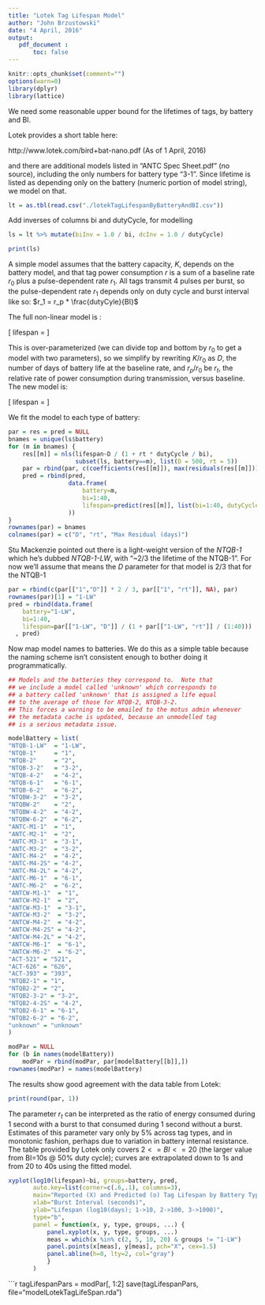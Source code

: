 ```yaml
---
title: "Lotek Tag Lifespan Model"
author: "John Brzustowski"
date: "4 April, 2016"
output:
   pdf_document :
       toc: false
---
```


```r
knitr::opts_chunk$set(comment="")
options(warn=0)
library(dplyr)
library(lattice)
```

We need some reasonable upper bound for the lifetimes of tags,
by battery and BI.

Lotek provides a short table here:

   http://www.lotek.com/bird+bat-nano.pdf  (As of 1 April, 2016)

and there are additional models listed in "ANTC Spec Sheet.pdf" (no
source), including the only numbers for battery type "3-1".  Since
lifetime is listed as depending only on the battery (numeric portion
of model string), we model on that.

```r
lt = as.tbl(read.csv("./lotekTagLifespanByBatteryAndBI.csv"))
```

Add inverses of columns bi and dutyCycle, for modelling

```r

ls = lt %>% mutate(biInv = 1.0 / bi, dcInv = 1.0 / dutyCycle)

print(ls)
```

A simple model assumes that the battery capacity, $K$, depends on the
battery model, and that tag power consumption $r$ is a sum of a baseline
rate $r_0$ plus a pulse-dependent rate $r_1$.  All tags transmit 4 pulses per burst,
so the pulse-dependent rate $r_1$ depends only on duty cycle and burst interval
like so:  $r_1 = r_p * \frac{dutyCyle}{BI}$

The full non-linear model is :

\[
lifespan = \frac{K}{r_0 + \frac{r_p * dutyCycle}{BI}}
\]

This is over-parameterized (we can divide top and bottom by $r_0$ to
get a model with two parameters), so we simplify by rewriting $K/r_0$
as $D$, the number of days of battery life at the baseline rate, and
$r_p / r_0$ be $r_t$, the relative rate of power consumption during
transmission, versus baseline.  The new model is:

\[
lifespan = \frac{D}{1 + \frac{r_t * dutyCycle}{BI}}
\]

We fit the model to each type of battery:

```r
par = res = pred = NULL
bnames = unique(ls$battery)
for (m in bnames) {
    res[[m]] = nls(lifespan~D / (1 + rt * dutyCycle / bi),
                   subset(ls, battery==m), list(D = 500, rt = 5))
    par = rbind(par, c(coefficients(res[[m]]), max(residuals(res[[m]]))))
    pred = rbind(pred,
                 data.frame(
                     battery=m,
                     bi=1:40,
                     lifespan=predict(res[[m]], list(bi=1:40, dutyCycle=1))
                 ))
}
rownames(par) = bnames
colnames(par) = c("D", "rt", "Max Residual (days)")
```

Stu Mackenzie pointed out there is a light-weight version of the *NTQB-1*
which he's dubbed *NTQB-1-LW*, with "~2/3 the lifetime of the NTQB-1".
For now we'll assume that means the $D$ parameter for that model is 2/3
that for the NTQB-1

```r
par = rbind(c(par[["1","D"]] * 2 / 3, par[["1", "rt"]], NA), par)
rownames(par)[1] = "1-LW"
pred = rbind(data.frame(
    battery="1-LW",
    bi=1:40,
    lifespan=par[["1-LW", "D"]] / (1 + par[["1-LW", "rt"]] / (1:40)))
  , pred)
```

Now map model names to batteries.  We do this as a simple table
because the naming scheme isn't consistent enough to bother doing it
programmatically.

```r
## Models and the batteries they correspond to.  Note that
## we include a model called 'unknown' which corresponds to
## a battery called 'unknown' that is assigned a life equal
## to the average of those for NTQB-2, NTQB-3-2.
## This forces a warning to be emailed to the motus admin whenever
## the metadata cache is updated, because an unmodelled tag
## is a serious metadata issue.

modelBattery = list(
"NTQB-1-LW"  = "1-LW",
"NTQB-1"     = "1",
"NTQB-2"     = "2",
"NTQB-3-2"   = "3-2",
"NTQB-4-2"   = "4-2",
"NTQB-6-1"   = "6-1",
"NTQB-6-2"   = "6-2",
"NTQBW-3-2"  = "3-2",
"NTQBW-2"    = "2",
"NTQBW-4-2"  = "4-2",
"NTQBW-6-2"  = "6-2",
"ANTC-M1-1"  = "1",
"ANTC-M2-1"  = "2",
"ANTC-M3-1"  = "3-1",
"ANTC-M3-2"  = "3-2",
"ANTC-M4-2"  = "4-2",
"ANTC-M4-2S" = "4-2",
"ANTC-M4-2L" = "4-2",
"ANTC-M6-1"  = "6-1",
"ANTC-M6-2"  = "6-2",
"ANTCW-M1-1"  = "1",
"ANTCW-M2-1"  = "2",
"ANTCW-M3-1"  = "3-1",
"ANTCW-M3-2"  = "3-2",
"ANTCW-M4-2"  = "4-2",
"ANTCW-M4-2S" = "4-2",
"ANTCW-M4-2L" = "4-2",
"ANTCW-M6-1"  = "6-1",
"ANTCW-M6-2"  = "6-2",
"ACT-521" = "521",
"ACT-626" = "626",
"ACT-393" = "393",
"NTQB2-1" = "1",
"NTQB2-2" = "2",
"NTQB2-3-2" = "3-2",
"NTQB2-4-2S" = "4-2",
"NTQB2-6-1" = "6-1",
"NTQB2-6-2" = "6-2",
"unknown" = "unknown"
)

modPar = NULL
for (b in names(modelBattery))
    modPar = rbind(modPar, par[modelBattery[[b]],])
rownames(modPar) = names(modelBattery)
```

The results show good agreement with the data table from Lotek:

```r
print(round(par, 1))
```


The parameter $r_t$ can be interpreted as the ratio of energy consumed
during 1 second with a burst to that consumed during 1 second without
a burst.  Estimates of this parameter vary only by 5% across tag
types, and in monotonic fashion, perhaps due to variation in battery
internal resistance.  The table provided by Lotek only covers $2 <= BI
<= 20$ (the larger value from BI=10s @ 50% duty cycle); curves are extrapolated
down to 1s and from 20 to 40s using the fitted model.

```r
xyplot(log10(lifespan)~bi, groups=battery, pred,
       auto.key=list(corner=c(.6,.1), columns=3),
       main="Reported (X) and Predicted (o) Tag Lifespan by Battery Type",
       xlab="Burst Interval (seconds)",
       ylab="Lifespan (log10(days); 1->10, 2->100, 3->1000)",
       type="b",
       panel = function(x, y, type, groups, ...) {
           panel.xyplot(x, y, type, groups, ...)
           meas = which(x %in% c(2, 5, 10, 20) & groups != "1-LW")
           panel.points(x[meas], y[meas], pch="X", cex=1.5)
           panel.abline(h=0, lty=2, col="gray")
           }
       )
```

```r
tagLifespanPars = modPar[, 1:2]
save(tagLifespanPars, file="modelLotekTagLifeSpan.rda")
